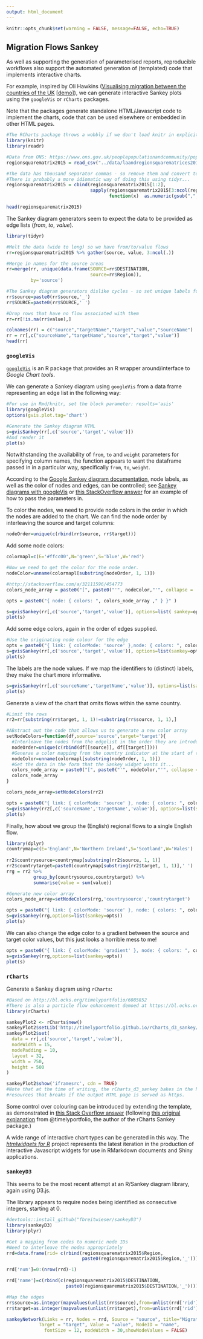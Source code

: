 ```yaml
---
output: html_document
---
```


```r
knitr::opts_chunk$set(warning = FALSE, message=FALSE, echo=TRUE)
```

## Migration Flows Sankey

As well as supporting the generation of parameterised reports, reproducible workflows also support the automated generation of (templated) code that implements interactive charts.

For example, inspired by Oli Hawkins ([Visualising migration between the countries of the UK](http://olihawkins.com/2017/03/1) [[demo](http://olihawkins.com/visualisation/8)]),  we can generate interactive Sankey plots using the `googleVis` or `rCharts` packages.

Note that the packages generate standalone HTML/Javascript code to implement the charts, code that can be used elsewhere or embedded in other HTML pages.

```r
#The RCharts package throws a wobbly if we don't load knitr in explicitly
library(knitr)
library(readr)

#Data from ONS: https://www.ons.gov.uk/peoplepopulationandcommunity/populationandmigration/migrationwithintheuk/datasets/matricesofinternalmigrationmovesbetweenlocalauthoritiesandregionsincludingthecountriesofwalesscotlandandnorthernireland
regionsquarematrix2015 = read_csv("../data/laandregionsquarematrices2015/regionsquarematrix2015.csv", skip = 8)

#The data has thousand separator commas - so remove them and convert to numeric
#There is probably a more idiomatic way of doing this using tidyr...
regionsquarematrix2015 = cbind(regionsquarematrix2015[1:2],
                               sapply(regionsquarematrix2015[3:ncol(regionsquarematrix2015)],
                                      function(x)  as.numeric(gsub(",", "", x)) ) )

head(regionsquarematrix2015)
```

The Sankey diagram generators seem to expect the data to be provided as edge lists (*from*, *to*, *value*).

```r
library(tidyr)

#Melt the data (wide to long) so we have from/to/value flows
rr=regionsquarematrix2015 %>% gather(source, value, 3:ncol(.))

#Merge in names for the source areas
rr=merge(rr, unique(data.frame(SOURCE=rr$DESTINATION,
                               source=rr$Region)),
         by='source')

#The Sankey diagram generators dislike cycles - so set unique labels for from/to
rr$source=paste0(rr$source,'_')
rr$SOURCE=paste0(rr$SOURCE,' ')

#Drop rows that have no flow associated with them
rr=rr[!is.na(rr$value),]

colnames(rr) = c("source","targetName","target","value","sourceName")
rr = rr[,c("sourceName","targetName","source","target","value")]
head(rr)
```

### `googleVis`

[`googleVis`](https://github.com/mages/googleVis) is an R package that provides an R wrapper around/interface to *Google Chart tools*.

We can generate a Sankey diagram using `googleVis` from a data frame representing an edge list in the following way:

```r
#For use in Rmd/knitr, set the block parameter: results='asis'
library(googleVis)
options(gvis.plot.tag='chart')

#Generate the Sankey diagram HTML
s=gvisSankey(rr[,c('source','target','value')])
#And render it
plot(s)
```

Notwithstanding the availability of `from`, `to` and `weight` parameters for specifying column names, the function appears to want the dataframe passed in in a particular way, specifically `from`, `to`, `weight`.

According to the [Google Sankey diagram documentation](https://developers.google.com/chart/interactive/docs/gallery/sankey), node labels, as well as the color of nodes and edges, can be controlled; see [Sankey diagrams with googleVis](http://www.magesblog.com/2014/03/sankey-diagrams-with-googlevis.html) or [this StackOverflow answer](http://stackoverflow.com/a/32111596/454773) for an example of how to pass the parameters in.

To color the nodes, we need to provide node colors in the order in which the nodes are added to the chart. We can find the node order by interleaving the source and target columns:

```r
nodeOrder=unique(c(rbind(rr$source, rr$target)))
```

Add some node colors:

```r
colormapl=c(E='#ffcc00',N='green',S='blue',W='red')

#Now we need to get the color for the node order.
nodeColor=unname(colormapl[substring(nodeOrder, 1, 1)])

#http://stackoverflow.com/a/32111596/454773
colors_node_array = paste0("[", paste0("'", nodeColor,"'", collapse = ','), "]")

opts = paste0("{ node: { colors: ", colors_node_array ," } }" )

s=gvisSankey(rr[,c('source','target','value')], options=list( sankey=opts))
plot(s)
```

Add some edge colors, again in the order of edges supplied.

```r
#Use the originating node colour for the edge
opts = paste0("{ link: { colorMode: 'source' },node: { colors: ", colors_node_array ," } }" )
s=gvisSankey(rr[,c('source','target','value')], options=list(sankey=opts))
plot(s)
```

The labels are the node values. If we map the identifiers to (distinct) labels, they make the chart more informative.

```r
s=gvisSankey(rr[,c('sourceName','targetName','value')], options=list(sankey=opts))
plot(s)
```

Generate a view of the chart that omits flows within the same country.

```r

#Limit the rows
rr2=rr[substring(rr$target, 1, 1)!=substring(rr$source, 1, 1),]

#ABstract out the code that allows us to generate a new color array
setNodeColors=function(df,source='source',target='target'){
  #Interleave the nodes from the edgelist in the order they are introduced
  nodeOrder=unique(c(rbind(df[[source]], df[[target]])))
  #Generae a color mapping from the country indicator at the start of the country/region code
  nodeColor=unname(colormapl[substring(nodeOrder, 1, 1)])
  #Get the data in the form that the Sankey widget wants it...
  colors_node_array = paste0("[", paste0("'", nodeColor,"'", collapse = ','), "]")
  colors_node_array
}

colors_node_array=setNodeColors(rr2)

opts = paste0("{ link: { colorMode: 'source' }, node: { colors: ", colors_node_array ," } }" )
s=gvisSankey(rr2[,c('sourceName','targetName','value')], options=list(sankey=opts))
plot(s)
```

Finally, how about we group the (English) regional flows to a single English flow.

```r
library(dplyr)
countrymap=c(E='England',N='Northern Ireland',S='Scotland',W='Wales')
  
rr2$countrysource=countrymap[substring(rr2$source, 1, 1)]
rr2$countrytarget=paste0(countrymap[substring(rr2$target, 1, 1)],' ')
rrg = rr2 %>%
          group_by(countrysource,countrytarget) %>%
          summarise(value = sum(value))

#Generate new color array
colors_node_array=setNodeColors(rrg,'countrysource','countrytarget')

opts = paste0("{ link: { colorMode: 'source' }, node: { colors: ", colors_node_array ," } }" )
s=gvisSankey(rrg,options=list(sankey=opts))
plot(s)
```

We can also change the edge color to a gradient between the source and target color values, but this just looks a horrible mess to me! 

```r
opts = paste0("{ link: { colorMode: 'gradient' }, node: { colors: ", colors_node_array ," } }" )
s=gvisSankey(rrg,options=list(sankey=opts))
plot(s)
```

### `rCharts`

Generate a Sankey diagram using `rCharts`:

```r
#Based on http://bl.ocks.org/timelyportfolio/6085852
#There is also a particle flow enhancement demoed at https://bl.ocks.org/micahstubbs/6a366e759f029599678e293521d7e26c
library(rCharts)

sankeyPlot2 <- rCharts$new()
sankeyPlot2$setLib('http://timelyportfolio.github.io/rCharts_d3_sankey/')
sankeyPlot2$set(
  data = rr[,c('source','target','value')],
  nodeWidth = 15,
  nodePadding = 10,
  layout = 32,
  width = 750,
  height = 500
)

sankeyPlot2$show('iframesrc', cdn = TRUE)
#Note that at the time of writing, the rCharts_d3_sankey bakes in the http protocol for loading three
#resources that breaks if the output HTML page is served as https.
```

Some control over colouring can be introduced by extending the template, as demonstrated in [this Stack Overflow answer](http://stackoverflow.com/a/28500397/454773) (following [this original explanation](http://stackoverflow.com/a/25416927/454773) from @timelyportfolio, the author of the rCharts Sankey package.)

A wide range of interactive chart types can be generated in this way. The [*htmlwidgets for R*](http://www.htmlwidgets.org/) project represents the latest iteration in the production of interactive Javascript widgets for use in RMarkdown documents and Shiny applications.

### `sankeyD3`

This seems to be the most recent attempt at an R/Sankey diagram library, again using D3.js.

The library appears to require nodes being identified as consecutive integers, starting at 0.

```r
#devtools::install_github("fbreitwieser/sankeyD3")
library(sankeyD3)
library(plyr)

#Get a mapping from codes to numeric node IDs
#Need to interleave the nodes appropriately
rrd=data.frame(rid= c(rbind(regionsquarematrix2015$Region,
                            paste0(regionsquarematrix2015$Region,'_'))) )

rrd['num']=0:(nrow(rrd)-1)

rrd['name']=c(rbind(c(regionsquarematrix2015$DESTINATION,
                      paste0(regionsquarematrix2015$DESTINATION,'_'))))

#Map the edges
rr$source=as.integer(mapvalues(unlist(rr$source),from=unlist(rrd['rid']),to=unlist(rrd['num'])))
rr$target=as.integer(mapvalues(unlist(rr$target),from=unlist(rrd['rid']),to=unlist(rrd['num'])))

sankeyNetwork(Links = rr, Nodes = rrd, Source = "source", title="Migration Flows",
            Target = "target", Value = "value", NodeID = "name",
              fontSize = 12, nodeWidth = 30,showNodeValues = FALSE)
```

